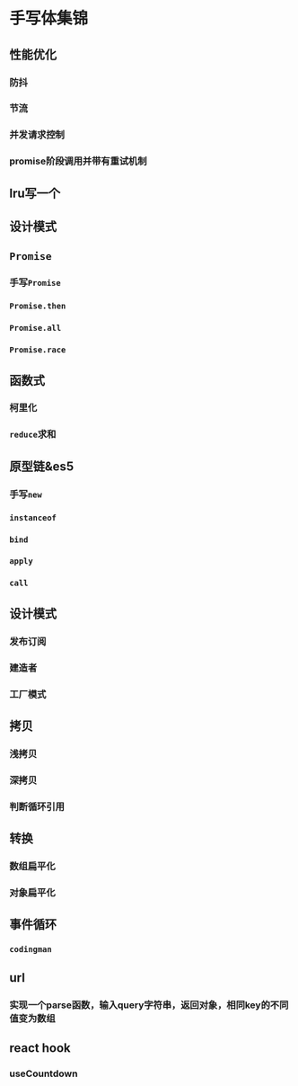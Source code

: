 # 手写体集锦

## 性能优化

### 防抖

### 节流

### 并发请求控制

### promise阶段调用并带有重试机制

## lru写一个

## 设计模式

## `Promise`

### 手写`Promise`

### `Promise.then`

### `Promise.all`

### `Promise.race`

## 函数式

### 柯里化

### `reduce`求和

## 原型链&es5

### 手写`new`

### `instanceof`

### `bind`

### `apply`

### `call`

## 设计模式

### 发布订阅

### 建造者

### 工厂模式

## 拷贝

### 浅拷贝

### 深拷贝

### 判断循环引用

## 转换

### 数组扁平化

### 对象扁平化

## 事件循环

### `codingman`

## url

### 实现一个parse函数，输入query字符串，返回对象，相同key的不同值变为数组

## react hook

### useCountdown
